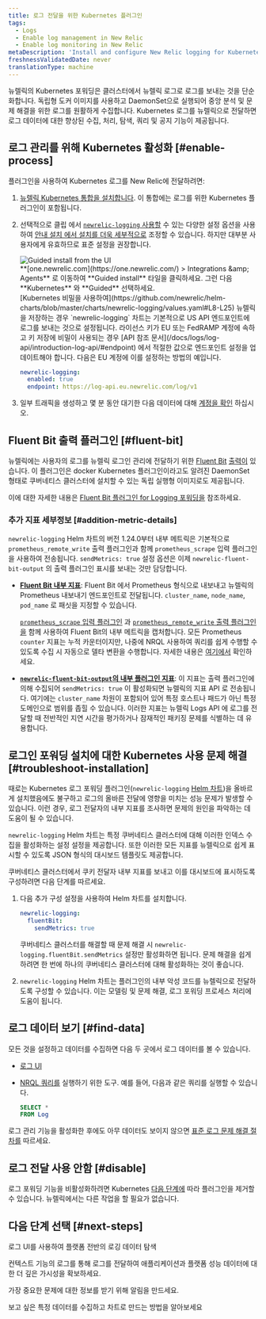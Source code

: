 ```yaml
---
title: 로그 전달을 위한 Kubernetes 플러그인
tags:
  - Logs
  - Enable log management in New Relic
  - Enable log monitoring in New Relic
metaDescription: 'Install and configure New Relic logging for Kubernetes, so you can use enhanced log management capabilities.'
freshnessValidatedDate: never
translationType: machine
---
```


뉴렐릭의 Kubernetes 포워딩은 클러스터에서 뉴렐릭 로그로 로그를 보내는 것을 단순화합니다. 독립형 도커 이미지를 사용하고 DaemonSet으로 실행되어 중앙 분석 및 문제 해결을 위한 로그를 원활하게 수집합니다. Kubernetes 로그를 뉴렐릭으로 전달하면 로그 데이터에 대한 향상된 <InlinePopover type="logs" />수집, 처리, 탐색, 쿼리 및 공지 기능이 제공됩니다.

## 로그 관리를 위해 Kubernetes 활성화 [#enable-process]

플러그인을 사용하여 Kubernetes 로그를 New Relic에 전달하려면:

1. [뉴렐릭 Kubernetes 통합을 설치합니다](/install/kubernetes). 이 통합에는 로그를 위한 Kubernetes 플러그인이 포함됩니다.

2. 선택적으로 클립 에서 [`newrelic-logging` 사용할](https://github.com/newrelic/helm-charts/tree/master/charts/newrelic-logging#configuration) 수 있는 다양한 설정 옵션을 사용하여 [안내 설치 에서 설치를 더욱 세부적으로](/install/kubernetes) 조정할 수 있습니다. 하지만 대부분 사용자에게 유효하므로 표준 설정을 권장합니다.

   <img title="Guided install from the UI" alt="Guided install from the UI" src="/images/kubernetes_screenshot-crop_gather-log-data.webp" />

   <figcaption>
     <DNT>**[one.newrelic.com](https://one.newrelic.com/) &gt; Integrations &amp;amp; Agents**</DNT> 로 이동하여 <DNT>**Guided install**</DNT> 타일을 클릭하세요. 그런 다음 <DNT>**Kubernetes**</DNT> 와 <DNT>**Guided**</DNT> 선택하세요.
   </figcaption>

   <Callout variant="important">
     [Kubernetes 비밀을 사용하여](https://github.com/newrelic/helm-charts/blob/master/charts/newrelic-logging/values.yaml#L8-L25) 뉴렐릭 <InlinePopover type="licenseKey" />을 저장하는 경우 `newrelic-logging` 차트는 기본적으로 US API 엔드포인트에 로그를 보내는 것으로 설정됩니다. 라이선스 키가 EU 또는 FedRAMP 계정에 속하고 키 저장에 비밀이 사용되는 경우 [API 참조 문서](/docs/logs/log-api/introduction-log-api/#endpoint) 에서 적절한 값으로 엔드포인트 설정을 업데이트해야 합니다. 다음은 EU 계정에 이를 설정하는 방법의 예입니다.

     ```yml
     newrelic-logging:
       enabled: true
       endpoint: https://log-api.eu.newrelic.com/log/v1
     ```
   </Callout>

3. 일부 트래픽을 생성하고 몇 분 동안 대기한 다음 데이터에 대해 [계정을 확인](#find-data) 하십시오.

<InstallFeedback />

## Fluent Bit 출력 플러그인 [#fluent-bit]

뉴렐릭에는 사용자의 로그를 뉴렐릭 로그인 관리에 전달하기 위한 [Fluent Bit](https://fluentbit.io/) [출력이](https://github.com/newrelic/newrelic-fluent-bit-output) 있습니다. 이 플러그인은 docker Kubernetes 플러그인이라고도 알려진 DaemonSet 형태로 쿠버네티스 클러스터에 설치할 수 있는 독립 실행형 이미지로도 제공됩니다.

이에 대한 자세한 내용은 [Fluent Bit 플러그인 for Logging 포워딩을](/docs/logs/forward-logs/fluent-bit-plugin-log-forwarding) 참조하세요.

### 추가 지표 세부정보 [#addition-metric-details]

`newrelic-logging` Helm 차트의 버전 1.24.0부터 내부 메트릭은 기본적으로 `prometheus_remote_write` 출력 플러그인과 함께 `prometheus_scrape` 입력 플러그인을 사용하여 전송됩니다. `sendMetrics: true` 설정 옵션은 이제 `newrelic-fluent-bit-output` 의 출력 플러그인 표시를 보내는 것만 담당합니다.

* **[Fluent Bit 내부 지표](https://docs.fluentbit.io/manual/administration/monitoring#for-v2-metrics)**: Fluent Bit 에서 Prometheus 형식으로 내보내고 뉴렐릭의 Prometheus 내보내기 엔드포인트로 전달됩니다. `cluster_name`, `node_name`, `pod_name` 로 패싯을 지정할 수 있습니다.

  [`prometheus_scrape` 입력 플러그인](https://docs.fluentbit.io/manual/pipeline/inputs/prometheus-scrape-metrics) 과 [`prometheus_remote_write` 출력 플러그인을](https://docs.fluentbit.io/manual/pipeline/outputs/prometheus-remote-write) 함께 사용하여 Fluent Bit의 내부 메트릭을 캡처합니다. 모든 Prometheus `counter` 지표는 누적 카운터이지만, 나중에 NRQL 사용하여 쿼리를 쉽게 수행할 수 있도록 수집 시 자동으로 델타 변환을 수행합니다. 자세한 내용은 [여기에서](/docs/data-apis/understand-data/metric-data/cumulative-metrics/) 확인하세요.

* **[`newrelic-fluent-bit-output`의 내부 플러그인 지표](https://github.com/newrelic/newrelic-fluent-bit-output?tab=readme-ov-file#troubleshooting-metrics)**: 이 지표는 출력 플러그인에 의해 수집되어 `sendMetrics: true` 이 활성화되면 뉴렐릭의 지표 API 로 전송됩니다. 여기에는 `cluster_name` 차원이 포함되어 있어 특정 호스트나 패드가 아닌 특정 도메인으로 범위를 좁힐 수 있습니다. 이러한 지표는 뉴렐릭 Logs API 에 로그를 전달할 때 전반적인 지연 시간을 평가하거나 잠재적인 패키징 문제를 식별하는 데 유용합니다.

## 로그인 포워딩 설치에 대한 Kubernetes 사용 문제 해결 [#troubleshoot-installation]

때로는 Kubernetes 로그 포워딩 플러그인(`newrelic-logging` [Helm 차트](https://github.com/newrelic/helm-charts/blob/master/charts/newrelic-logging))을 올바르게 설치했음에도 불구하고 로그의 올바른 전달에 영향을 미치는 성능 문제가 발생할 수 있습니다. 이런 경우, 로그 전달자의 내부 지표를 조사하면 문제의 원인을 파악하는 데 도움이 될 수 있습니다.

`newrelic-logging` Helm 차트는 특정 쿠버네티스 클러스터에 대해 이러한 인덱스 수집을 활성화하는 설정 설정을 제공합니다. 또한 이러한 모든 지표를 뉴렐릭으로 쉽게 표시할 수 있도록 JSON 형식의 대시보드 템플릿도 제공합니다.

쿠버네티스 클러스터에서 쿠키 전달자 내부 지표를 보내고 이를 대시보드에 표시하도록 구성하려면 다음 단계를 따르세요.

1. 다음 추가 구성 설정을 사용하여 Helm 차트를 설치합니다.

   ```yml
   newrelic-logging:
     fluentBit:
       sendMetrics: true
   ```

   쿠버네티스 클러스터를 해결할 때 문제 해결 시 `newrelic-logging.fluentBit.sendMetrics` 설정만 활성화하면 됩니다. 문제 해결을 쉽게 하려면 한 번에 하나의 쿠버네티스 클러스터에 대해 활성화하는 것이 좋습니다.

2. `newrelic-logging` Helm 차트는 플러그인의 내부 악성 코드를 뉴렐릭으로 전달하도록 구성할 수 있습니다. 이는 모델링 및 문제 해결, 로그 포워딩 프로세스 처리에 도움이 됩니다.

## 로그 데이터 보기 [#find-data]

모든 것을 설정하고 데이터를 수집하면 다음 두 곳에서 로그 데이터를 볼 수 있습니다.

* [로그 UI](https://one.newrelic.com/launcher/logger.log-launcher)

* [NRQL 쿼리를](/docs/query-your-data/explore-query-data/query-builder/use-advanced-nrql-mode-query-data/) 실행하기 위한 도구. 예를 들어, 다음과 같은 쿼리를 실행할 수 있습니다.

  ```sql
  SELECT *
  FROM Log
  ```

로그 관리 기능을 활성화한 후에도 아무 데이터도 보이지 않으면 [표준 로그 문제 해결 절차를](/docs/logs/troubleshooting/no-log-data-appears-ui/) 따르세요.

## 로그 전달 사용 안함 [#disable]

로그 포워딩 기능을 비활성화하려면 Kubernetes [다음 단계에](/docs/kubernetes-pixie/kubernetes-integration/uninstall-kubernetes/) 따라 플러그인을 제거할 수 있습니다. 뉴렐릭에서는 다른 작업을 할 필요가 없습니다.

## 다음 단계 선택 [#next-steps]

<DocTiles>
  <DocTile title="Logs UI" path="/docs/logs/ui-data/use-logs-ui/">로그 UI를 사용하여 플랫폼 전반의 로깅 데이터 탐색</DocTile>

  <DocTile title="Logs in context" path="/docs/logs/logs-context/logs-in-context/">컨텍스트 기능의 로그를 통해 로그를 전달하여 애플리케이션과 플랫폼 성능 데이터에 대한 더 깊은 가시성을 확보하세요.</DocTile>

  <DocTile title="Alerts" path="/docs/alerts/overview/">가장 중요한 문제에 대한 정보를 받기 위해 알림을 만드세요.</DocTile>

  <DocTile title="Create dashboards" path="/docs/query-your-data/explore-query-data/dashboards/introduction-dashboards/">보고 싶은 특정 데이터를 수집하고 차트로 만드는 방법을 알아보세요</DocTile>
</DocTiles>